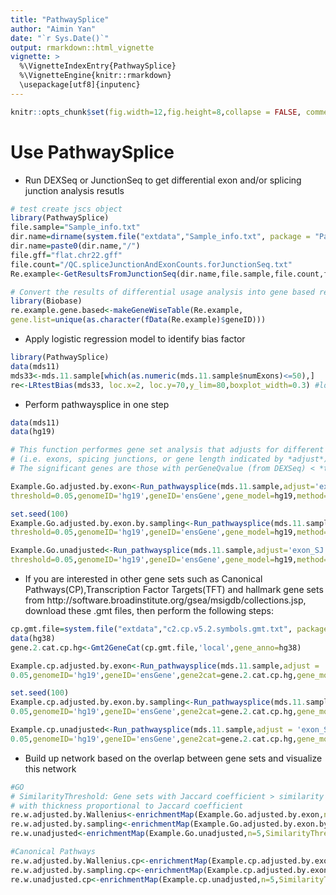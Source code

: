 ```yaml
---
title: "PathwaySplice"
author: "Aimin Yan"
date: "`r Sys.Date()`"
output: rmarkdown::html_vignette
vignette: >
  %\VignetteIndexEntry{PathwaySplice}
  %\VignetteEngine{knitr::rmarkdown}
  \usepackage[utf8]{inputenc}
---
```


```r
knitr::opts_chunk$set(fig.width=12,fig.height=8,collapse = FALSE, comment = "#>")
```

# Use PathwaySplice

+ Run DEXSeq or JunctionSeq to get differential exon and/or splicing junction analysis resutls 

```r

# test create jscs object
library(PathwaySplice)
file.sample="Sample_info.txt"
dir.name=dirname(system.file("extdata","Sample_info.txt", package = "PathwaySplice"))
dir.name=paste0(dir.name,"/")
file.gff="flat.chr22.gff"
file.count="/QC.spliceJunctionAndExonCounts.forJunctionSeq.txt"
Re.example<-GetResultsFromJunctionSeq(dir.name,file.sample,file.count,file.gff)

# Convert the results of differential usage analysis into gene based resutls
library(Biobase)
re.example.gene.based<-makeGeneWiseTable(Re.example,
gene.list=unique(as.character(fData(Re.example)$geneID)))
```
+ Apply logistic regression model to identify bias factor
```r
library(PathwaySplice)
data(mds11)
mds33<-mds.11.sample[which(as.numeric(mds.11.sample$numExons)<=50),]
re<-LRtestBias(mds33, loc.x=2, loc.y=70,y_lim=80,boxplot_width=0.3) #loc.x and loc.y indicates location of p-value
```

+ Perform pathwaysplice in one step
```r

data(mds11)
data(hg19)

# This function performes gene set analysis that adjusts for different number of gene subfeatures 
# (i.e. exons, spicing junctions, or gene length indicated by *adjust*) associated with each gene. 
# The significant genes are those with perGeneQvalue (from DEXSeq) < *threshold*. 

Example.Go.adjusted.by.exon<-Run_pathwaysplice(mds.11.sample,adjust='exon_SJ',sub_feature='E',
threshold=0.05,genomeID='hg19',geneID='ensGene',gene_model=hg19,method='Wallenius')

set.seed(100)
Example.Go.adjusted.by.exon.by.sampling<-Run_pathwaysplice(mds.11.sample,adjust='exon_SJ',sub_feature='E',
threshold=0.05,genomeID='hg19',geneID='ensGene',gene_model=hg19,method='Sampling')

Example.Go.unadjusted<-Run_pathwaysplice(mds.11.sample,adjust='exon_SJ',sub_feature='E',
threshold=0.05,genomeID='hg19',geneID='ensGene',gene_model=hg19,method='Hypergeometric')

```

+ If you are interested in other gene sets such as Canonical Pathways(CP),Transcription Factor Targets(TFT) and hallmark gene sets from http://software.broadinstitute.org/gsea/msigdb/collections.jsp, download these .gmt files, then perform the following steps:
```r

cp.gmt.file=system.file("extdata","c2.cp.v5.2.symbols.gmt.txt", package = "PathwaySplice")
data(hg38)
gene.2.cat.cp.hg<-Gmt2GeneCat(cp.gmt.file,'local',gene_anno=hg38)

Example.cp.adjusted.by.exon<-Run_pathwaysplice(mds.11.sample,adjust = 'exon_SJ',sub_feature='E',
0.05,genomeID='hg19',geneID='ensGene',gene2cat=gene.2.cat.cp.hg,gene_model=hg19,method='Wallenius')

set.seed(100)
Example.cp.adjusted.by.exon.by.sampling<-Run_pathwaysplice(mds.11.sample,adjust = 'exon_SJ',sub_feature='E',
0.05,genomeID='hg19',geneID='ensGene',gene2cat=gene.2.cat.cp.hg,gene_model=hg19,method='Sampling')

Example.cp.unadjusted<-Run_pathwaysplice(mds.11.sample,adjust = 'exon_SJ',sub_feature='E',
0.05,genomeID='hg19',geneID='ensGene',gene2cat=gene.2.cat.cp.hg,gene_model=hg19,method='Hypergeometric')

```

+ Build up network based on the overlap between gene sets and visualize this network

```r
#GO
# SimilarityThreshold: Gene sets with Jaccard coefficient > similarity threshold are connected by a line,
# with thickness proportional to Jaccard coefficient    
re.w.adjusted.by.Wallenius<-enrichmentMap(Example.Go.adjusted.by.exon,n=5,SimilarityThreshold=0)
re.w.adjusted.by.sampling<-enrichmentMap(Example.Go.adjusted.by.exon.by.sampling,n=5,SimilarityThreshold=0)
re.w.unadjusted<-enrichmentMap(Example.Go.unadjusted,n=5,SimilarityThreshold=0)

#Canonical Pathways
re.w.adjusted.by.Wallenius.cp<-enrichmentMap(Example.cp.adjusted.by.exon,n=5,SimilarityThreshold=0)
re.w.adjusted.by.sampling.cp<-enrichmentMap(Example.cp.adjusted.by.exon.by.sampling,n=5,SimilarityThreshold=0)
re.w.unadjusted.cp<-enrichmentMap(Example.cp.unadjusted,n=5,SimilarityThreshold=0)
```